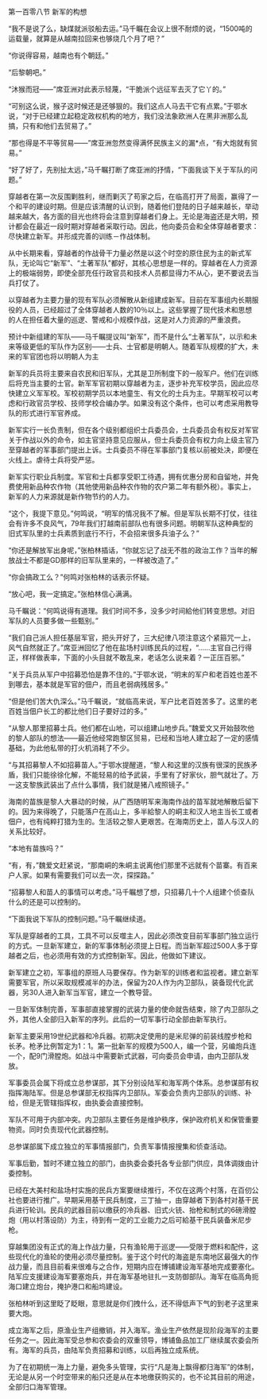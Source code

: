 

第一百零八节 新军的构想

“我不是说了么，缺煤就派驳船去运。”马千瞩在会议上很不耐烦的说，“1500吨的运载量，就算是从越南拉回来也够烧几个月了吧？”

“你说得容易，越南也有个朝廷。”

“后黎朝吧。”

“沐猴而冠――”席亚洲对此表示轻蔑，“干脆派个远征军去灭了它丫的。”

“可别这么说，猴子这时候还是还够狠的。我们这点人马去干它有点累。”于鄂水说，“对于已经建立起稳定政权机构的地方，我们没法象欧洲人在黑非洲那么乱搞，只有和他们去贸易了。”

“那也得是不平等贸易――”席亚洲忽然变得满怀民族主义的漏*点，“有大炮就有贸易。”

“好了好了，先别扯太远，”马千瞩打断了席亚洲的抒情，“下面我谈下关于军队的问题。”

穿越者在第一次反围剿胜利，继而剿灭了苟家之后，在临高打开了局面，赢得了一个和平的建设时期。但是应该清醒的认识到，随着他们登陆的日子越来越长，举动越来越大，各方面的目光也终将会注意到穿越者们身上。无论是海盗还是大明，预计都会在最近一段时期对穿越者采取行动。因此，他向委员会和全体穿越者要求：尽快建立新军。并形成完善的训练－作战体制。

从中长期来看，穿越者的作战骨干力量必然是以这个时空的原住民为主的新式军队，无论叫它“新军”、“土著军队”都好，其核心思想是一样的。穿越者在人力资源上的极端弱势，即使全部充任行政官员和技术人员都显得力不从心，更不要说去当兵打仗了。

以穿越者为主要力量的现有军队必须解散从新组建成新军。目前在军事组内长期服役的人员，已经超过了全体穿越者人数的10％以上。这些掌握了现代技术和思想的人在担任着大量的巡逻、警戒和小规模作战，这是对人力资源的严重浪费。

预计中新组建的军队――马千瞩提议叫“新军”，而不是什么“土著军队”，以示和未来等级更低的军队作为区别――士兵、士官都是明朝人。随着军队规模的扩大，未来的军官团也将以明朝人为主

新军的兵员将主要来自农民和旧军队，尤其是卫所制度下的一般军户。他们在训练后将充当主要的士官。新军军官初期以穿越者为主，逐步补充军校学员，因此应尽快建立义军军校。军校初期学员以本地童生、有文化的士兵为主。早期军校可以考虑和行政官员学校、技师学校合编办学。如果没有这个条件，也可以考虑采用教导队的形式进行军官养成。

新军实行一长负责制，但在各个级别都组织士兵委员会，士兵委员会有权反对军官关于作战以外的命令，如主官坚持意见应服从，但士兵委员会有权力向上级主官乃至穿越者的军事部门提出上诉。士兵委员不得在军事部门复核以前被处决，即便在火线上。虐待士兵将受严惩。

新军实行职业兵制度。军官和士兵都享受职工待遇，拥有优惠分房和自留地，并免费使用新品种农作物（其他使用新品种农作物的农户第二年有额外税）。事实上，新军的人力来源就是新作物节约的人力。

“这个，我提下意见。”何鸣说，“明军的情况我不了解。但是军队长期不打仗，往往会有许多不良风气，79年我们打越南前部队也有很多问题。明朝军队这种典型的旧式军队里的士兵素质到底行不行，不会招来很多兵油子么？”

“你还是解放军出身呢，”张柏林插话，“你就忘记了战无不胜的政治工作？当年的解放战士不都是GD那样的旧军队里来的，一样被改造了。”

“你会搞政工么？”何鸣对张柏林的话表示怀疑。

“放心吧，我一定搞定。”张柏林信心满满。

马千瞩说：“何鸣说得有道理。我们时间不多，没多少时间給他们转变思想。对旧军队的人员要多做一些甄别。”

“我们自己派人担任基层军官，把头开好了，三大纪律八项注意这个紧箍咒一上，风气自然就正了。”席亚洲回忆了他在盐场村训练民兵的过程，“……主官自己行得正，样样做表率，下面的小头目就不敢乱来，老话怎么说来着？一正压百邪。”

“关于兵员从军户中招募恐怕是靠不住的。”于鄂水说，“明末的军户和老百姓也差不到哪去，基本就是军官的佃户，而且老弱病残居多。”

“但是他们苦大仇深么。”马千瞩说，“就临高来说，军户比老百姓苦多了。这里的老百姓当佃户长工的都比他们日子要好过的多。”

“从黎人那里招募士兵。他们都在山地，可以组建山地步兵。”魏爱文又开始鼓吹他的黎人部队的想法――最近他经常跑黎区贸易，已经和当地人建立起了一定的感情基础，为此他私带的打火机消耗了不少。

“与其招募黎人不如招募苗人。”于鄂水提醒道，“黎人和这里的汉族有很深的民族矛盾，我们只能徐徐化解，不能轻易的给予武装，手里有了好家伙，胆气就壮了。万一这支黎族武装出了点什么事情，我们就是猪八戒照镜子。”

海南的苗族是黎人大暴动的时候，从广西随明军来海南作战的苗军就地解散后留下的。因为来得晚了，只能落户在高山上，多半給黎人的峒主和汉人地主当长工或者佃户，也有纯粹打猎为生的。生活较之黎人更艰苦。在海南历史上，苗人与汉人的关系比较好。

“本地有苗族吗？”

“有，有，”魏爱文赶紧说，“那南峒的朱峒主说离他们那里不远就有个苗寨。有百来户人家。如果有需要我们可以去一次，探探路。”

“招募黎人和苗人的事情可以考虑。”马千瞩想了想，只招募几十个人组建个侦查队什么的还是可以控制的。

“下面我说下军队的控制问题。”马千瞩继续道。

军队是穿越者的工具，工具不可以反噬主人，因此必须改变目前军事部门独立运行的方式。一旦新军建立，新的军事体制必须提上日程。而当新军超过500人多于穿越者之后，也必须用有效的方式控制新军。因此，他做如下建议。

新军建立之初，军事组的原班人马要保存。作为新军的训练者和监视者。建立新军需要军官，所以采取规模减半的办法，保留为20人作为内卫部队，装备现代化武器，另30人进入新军当军官，建立一个教导营。

一旦新军体制完善，军事部直接掌握的武装力量的使命就告结束，除了内卫部队之外，其他人全部归入新军的序列。此后的一切军事行动全部由新军执行。

新军主要采用19世纪武器和冷兵器。初期决定使用的是米尼弹的前装线膛步枪和长矛。枪矛比例暂定为1：1。第一批新军的规模为500人，编一个营，另编炮兵连一个，配9门滑膛炮。如战斗中需要新式武器，可向委员会申请，由内卫部队发放。

军事委员会属下将成立总参谋部，其下分别设陆军和海军两个体系。总参谋部有权指挥海陆军。但是总参谋部无权指挥内卫部队。军委会负责内卫部队的训练、补给，但是无管辖指挥权，由执委会直接控制。

军队不可用于内部冲突。内卫部队主要任务是维护秩序，保护政府机关和保管重要物资。同时负责现代化武器控制。

总参谋部属下成立独立的军事情报部门，负责军事情报搜集和侦查活动。

军事后勤，暂时不建立独立的部门，由执委会委托各专业部门供应，具体调拨由计委控制。

已经在大美村和盐场村实施的民兵方案要继续推行，不仅在这两个村落，在百仞公社也要进行推广。早期采用基干民兵制度，三丁抽一，由穿越者下到各村对基干民兵进行轮训。民兵的武器目前以缴获的冷兵器、旧式火铳、抬枪和制式的6磅滑膛炮（用以村落设防）为主，待到有一定的工业能力之后可給基干民兵装备米尼步枪。

穿越集团没有正式的海上作战力量，只有渔轮用于巡逻――受限于燃料和配件，这些现代化的渔轮的使用必须尽量控制。鉴于这个时代的海盗是东南地区最强大的作战力量，而且目前看来很难与之合作，短期内应在博铺建设海军基地完成要塞化。陆军应支援建设海军要塞炮兵，并在海军基地驻扎一支防御部队。海军在临高角扼海口建立炮台，掩护港口和船坞建设。

张柏林听到这里眨了眨眼，意思就是你们拽什么，还不得低声下气的到老子这里来要大炮。

成立海军之后，原渔业生产组撤销，并入海军。渔业生产依然是现阶段海军的主要任务之一。因此海军受总参和农委会的双重领导，博铺鱼品加工厂继续属农委会所有。海军的兵员，由陆军负责招募和训练，以后再独立成系统。

为了在初期统一海上力量，避免多头管理，实行“凡是海上飘得都归海军”的体制，无论是从另一个时空带来的船只还是从在本地缴获购买的，也不论其目前的用途，全部归口海军管理。

